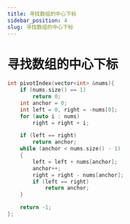 ```yaml
---
title: 寻找数组的中心下标
sidebar_position: 4
slug: 寻找数组的中心下标
---
```


# 寻找数组的中心下标

```cpp
int pivotIndex(vector<int> &nums){
    if (nums.size() == 1)
        return 0;
    int anchor = 0;
    int left = 0, right = -nums[0];
    for (auto i : nums)
        right = right + i;

    if (left == right)
        return anchor;
    while (anchor < nums.size() - 1)
    {
        left = left + nums[anchor];
        anchor++;
        right = right - nums[anchor];
        if (left == right)
            return anchor;
    }

    return -1;
};
```
